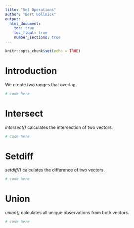 ```yaml
---
title: "Set Operations"
author: "Bert Gollnick"
output: 
  html_document:
    toc: true
    toc_float: true
    number_sections: true
---
```


```r
knitr::opts_chunk$set(echo = TRUE)
```

# Introduction

We create two ranges that overlap.

```r
# code here
```

# Intersect

*intersect()* calculates the intersection of two vectors.

```r
# code here
```

# Setdiff

*setdiff()* calculates the difference of two vectors.

```r
# code here
```

# Union

*union()* calculates all unique observations from both vectors.

```r
# code here
```

